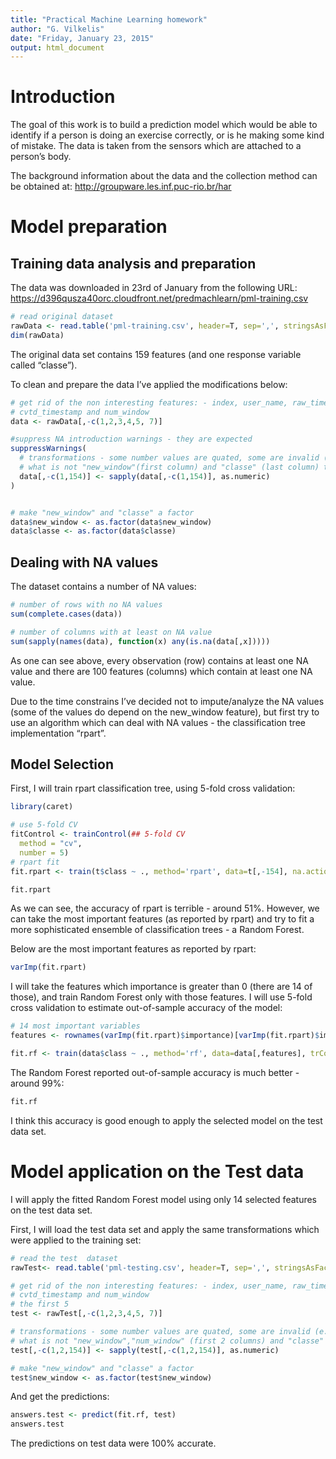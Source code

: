 ```yaml
---
title: "Practical Machine Learning homework"
author: "G. Vilkelis"
date: "Friday, January 23, 2015"
output: html_document
---
```


# Introduction


The goal of this work is to build a prediction model which would be able to identify if a person is doing an exercise correctly, or is he making some kind of mistake. The data is taken from the sensors which are attached to a person's body.

The background information about the data and the collection method can be obtained at:
[http://groupware.les.inf.puc-rio.br/har](http://groupware.les.inf.puc-rio.br/har)


# Model preparation


## Training data analysis and preparation

The data was downloaded in 23rd of January from the following URL:
[https://d396qusza40orc.cloudfront.net/predmachlearn/pml-training.csv](https://d396qusza40orc.cloudfront.net/predmachlearn/pml-training.csv)


```r
# read original dataset
rawData <- read.table('pml-training.csv', header=T, sep=',', stringsAsFactors = F )
dim(rawData)
```

The original data set contains 159 features (and one response variable called "classe").

To clean and prepare the data I've applied the modifications below:

```r
# get rid of the non interesting features: - index, user_name, raw_timestamp_part_1, raw_timestamp_part_2, 
# cvtd_timestamp and num_window
data <- rawData[,-c(1,2,3,4,5, 7)]

#suppress NA introduction warnings - they are expected
suppressWarnings(
  # transformations - some number values are quated, some are invalid (e.g. "#DIV/0!"). Convert everthing
  # what is not "new_window"(first column) and "classe" (last column) to numbers:
  data[,-c(1,154)] <- sapply(data[,-c(1,154)], as.numeric)
)


# make "new_window" and "classe" a factor
data$new_window <- as.factor(data$new_window)
data$classe <- as.factor(data$classe)

```

## Dealing  with NA values

The dataset contains a number of NA values:
```r
# number of rows with no NA values
sum(complete.cases(data))

# number of columns with at least on NA value
sum(sapply(names(data), function(x) any(is.na(data[,x]))))


```

As one can see above, every observation (row) contains at least one NA value and there are 100 features (columns) which contain at least one NA value.

Due to the time constrains I've decided not to impute/analyze the NA values (some of the values do depend on the new_window feature), but first try to use an algorithm which can deal with NA values - the classification tree implementation "rpart".


## Model Selection

First, I will train rpart classification tree, using 5-fold cross validation:
```r
library(caret)

# use 5-fold CV
fitControl <- trainControl(## 5-fold CV
  method = "cv",
  number = 5)
# rpart fit
fit.rpart <- train(t$class ~ ., method='rpart', data=t[,-154], na.action = na.pass, trControl = fitControl)

fit.rpart 
```

As we can see, the accuracy of rpart is terrible - around 51%.
However, we can take the most important features (as reported by rpart) and try to fit a more sophisticated ensemble of  classification trees - a Random Forest.

Below are the most important features as reported by rpart:
```r
varImp(fit.rpart)
```

I will take the features which importance is greater than 0 (there are 14 of those), and train Random Forest only with those features.
I will use 5-fold cross validation to estimate out-of-sample accuracy of the model:

```r
# 14 most important variables
features <- rownames(varImp(fit.rpart)$importance)[varImp(fit.rpart)$importance > 0]

fit.rf <- train(data$class ~ ., method='rf', data=data[,features], trControl = fitControl)

```

The Random Forest reported out-of-sample accuracy is much better - around 99%:

```r
fit.rf

```

I think this accuracy is good enough to apply the selected model on the test data set.

# Model application on the Test data

I will apply the fitted Random Forest model using only 14 selected features on the test data set.

First, I will load the test data set and apply the same transformations which were applied to the training set:

```r
# read the test  dataset
rawTest<- read.table('pml-testing.csv', header=T, sep=',', stringsAsFactors = F )

# get rid of the non interesting features: - index, user_name, raw_timestamp_part_1, raw_timestamp_part_2, 
# cvtd_timestamp and num_window
# the first 5
test <- rawTest[,-c(1,2,3,4,5, 7)]

# transformations - some number values are quated, some are invalid (e.g. "#DIV/0!"). Convert everthing
# what is not "new_window","num_window" (first 2 columns) and "classe" (last column) to numbers:
test[,-c(1,2,154)] <- sapply(test[,-c(1,2,154)], as.numeric)

# make "new_window" and "classe" a factor
test$new_window <- as.factor(test$new_window)
```

And get the predictions:
```r
answers.test <- predict(fit.rf, test)
answers.test
```

The predictions on test data were 100% accurate.

